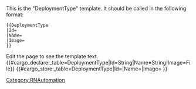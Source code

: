 <noinclude>
This is the "DeploymentType" template.
It should be called in the following format:
<pre>
{{DeploymentType
|Id=
|Name=
|Image=
}}
</pre>
Edit the page to see the template text.
{{#cargo_declare:_table=DeploymentType|Id=String|Name=String|Image=File}}
</noinclude><includeonly>{{#cargo_store:_table=DeploymentType|Id={{{Id|}}}|Name={{{Name|}}}|Image={{{Image|}}} }}
</includeonly>


<noinclude>[[Category:RNAutomation]]</noinclude>
